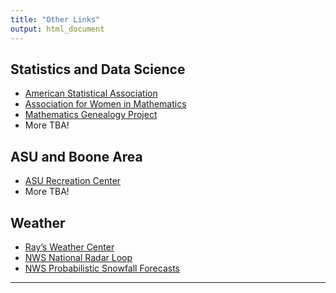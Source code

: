 ```yaml
---
title: "Other Links"
output: html_document
---
```


## Statistics and Data Science

* [American Statistical Association](http://www.amstat.org/)
* [Association for Women in Mathematics](https://sites.google.com/site/awmmath/home)
* [Mathematics Genealogy Project](https://www.genealogy.math.ndsu.nodak.edu/)
* More TBA!

## ASU and Boone Area

* [ASU Recreation Center](http://urec.appstate.edu/student-recreation-center)
* More TBA!

## Weather

* [Ray's Weather Center](http://booneweather.com/)
* [NWS National Radar Loop](https://radar.weather.gov/Conus/full_loop.php)
* [NWS Probabilistic Snowfall Forecasts](http://www.weather.gov/rnk/winter)


* * *